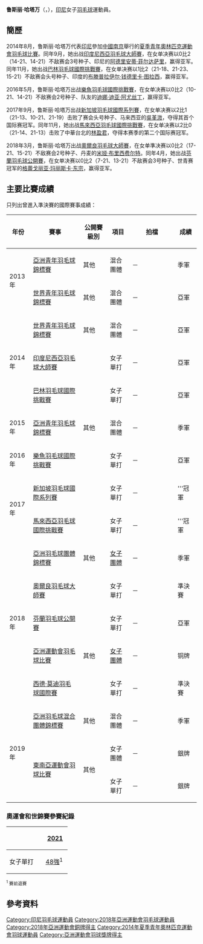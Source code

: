 {{noteTA|G1=Badminton}}
{{Infobox 羽球選手
| playername              = 鲁斯丽·哈塔万<br/>{{lang|id|Ruselli Hartawan}}
| image                   = File:Chinese Taipei Open 20181003-IMG 8704 (31206249478).jpg
| size                    = 250px
| caption                 = 
| birth_name              = 
| date_of_birth           = {{birth_date_and_age|1997|12|27}}
| place_of_birth          =
| residence               =
| height                  = 
| weight                  = 
| handedness              = 
| country                 = {{INA}}
| years_intldebut         =
| years_started           = 
| coach                   = 
| event                   = 女子單打、女子雙打、混合雙打
| highest_ranking         = 第49位（女單）
| date_of_highest_ranking = 2015年9月3日<ref name="highest-ranking">[http://bwfcontent.tournamentsoftware.com/ranking/player.aspx?id=9964&player=280260 BWF World Ranking - Ranking of Ruselli HARTAWAN (81986)]{{en}}</ref>
| current_ranking         = 第76位（女單）<br/>第475位（女雙-[[Lya_Ersalita|Ersalita]]）<br/>第881位（女雙-[[维尼·安格莱尼|安格莱尼]]）
| date_of_current_ranking = 2015年10月22日<ref>[http://bwfcontent.tournamentsoftware.com/ranking/category.aspx?id=9964&category=473 BWF World Ranking - BWF世界排名榜 (10/22/2015) - Women's singles]{{en}}</ref><ref>[http://bwfcontent.tournamentsoftware.com/ranking/category.aspx?id=9964&category=475 BWF World Ranking - BWF世界排名榜 (10/22/2015) - Women's doubles]{{en}}</ref>
| played                  = 73勝–51負（女單）<br/>7勝–6負（女雙）<br/>4勝–0負（混雙）
| titles                  = 
| bwf_profile             = 97C62180-0C74-413A-BFAC-AC384ED790FF
| bwf_id                  = 81986
| updated                 = 2015年10月28日
}}
{{MedalTableTop|width=286px}}
{{MedalSport | 女子[[羽毛球|羽毛球]]}}
{{MedalCountry | {{INA}}}}
{{MedalCompetition | [[亞洲運動會|亞洲運動會]]}}
{{MedalBronze | [[2018年亞洲運動會|2018年 雅加达]] | [[2018年亞洲運動會羽毛球女子團體比賽|女子團體]] }}
{{MedalCompetition | [[亞洲羽毛球混合團體錦標賽|亞洲羽毛球混合團體錦標賽]]}}
{{MedalBronze| [[2019年湯恩佳盃|2019年 香港]] | 混合團體 }}
{{MedalCompetition | [[亞洲羽毛球團體錦標賽|亞洲羽毛球團體錦標賽]]}}
{{MedalBronze | [[2018年亞洲羽毛球團體錦標賽|2018年 亞羅士打]] | [[2018年亞洲羽毛球團體錦標賽女子團體比賽|女子團體]] }}
{{MedalCompetition | [[東南亞運動會|東南亞運動會]]}}
{{MedalSilver| [[2019年东南亚运动会|2019年 馬尼拉]] | [[2019年東南亞運動會羽球比賽|女子團體]]}}
{{MedalSilver| [[2019年东南亚运动会|2019年 馬尼拉]] | [[2019年東南亞運動會羽球比賽|女子單打]]}}
{{MedalCompetition | [[世界青年羽毛球錦標賽|世界青年羽毛球錦標賽]]}}
{{MedalSilver| [[2013年世界青年羽毛球錦標賽|2013年 曼谷]] | 混合團體 }}
{{MedalSilver| [[2014年世界青年羽毛球錦標賽|2014年 亞羅士打]] | 混合團體 }}
{{MedalCompetition | [[亞洲青年羽毛球錦標賽|亞洲青年羽毛球錦標賽]]}}
{{MedalBronze| [[2013年亞洲青年羽毛球錦標賽|2013年 亞庇]] | 混合團體 }}
{{MedalBronze| [[2015年亞洲青年羽毛球錦標賽|2015年 曼谷]] | 混合團體 }}
{{MedalBottom}}
'''鲁斯丽·哈塔万'''（{{lang-id|Ruselli Hartawan}}，{{bd|1997年|12月27日|}}），[[印尼|印尼]]女子[[羽毛球|羽毛球]]運動員。

==簡歷==
2014年8月，鲁斯丽·哈塔万代表[[2014年夏季青年奧林匹克運動會印尼代表團|印尼]]參加[[中國|中國]][[南京|南京]]舉行的[[2014年夏季青年奧林匹克運動會|夏季青年奧林匹克運動會]][[2014年夏季青年奧林匹克運動會羽毛球比賽|羽毛球比賽]]。同年9月，她出战[[2014年印度尼西亞羽毛球大師賽|印度尼西亞羽毛球大師賽]]，在女单决赛以0比2（14-21、14-21）不敌赛会3号种子、印尼的[[阿德里安蒂·菲尔达萨里|阿德里安蒂·菲尔达萨里]]，赢得亚军。同年11月，她出战[[2014年巴林羽毛球國際挑戰賽|巴林羽毛球國際挑戰賽]]，在女单决赛以1比2（21-18、21-23、15-21）不敌赛会头号种子、印度的[[布滕普拉伊尔·钱德里卡·图拉西|布滕普拉伊尔·钱德里卡·图拉西]]，赢得亚军。

2016年5月，鲁斯丽·哈塔万出战[[2016年樂魚羽毛球國際挑戰賽|樂魚羽毛球國際挑戰賽]]，在女单决赛以0比2（10-21、14-21）不敌赛会2号种子、队友的[[迪娜·迪亚·阿尤丝丁|迪娜·迪亚·阿尤丝丁]]，赢得亚军。

2017年9月，鲁斯丽·哈塔万出战[[2017年新加坡羽毛球國際系列賽|新加坡羽毛球國際系列賽]]，在女单决赛以2比1（21-13、10-21、21-19）击败了赛会头号种子、马来西亚的[[吳堇溦|吳堇溦]]，夺得其首个国际赛冠军。同年11月，她出战[[2017年馬來西亞羽毛球國際挑戰賽|馬來西亞羽毛球國際挑戰賽]]，在女单决赛以2比0（21-14、21-13）击败了中華台北的[[林盈君|林盈君]]，夺得本赛季的第二个国际赛冠军。

2018年3月，鲁斯丽·哈塔万出战[[2018年奧爾良羽毛球大師賽|奧爾良羽毛球大師賽]]，在女单準决赛以0比2（17-21、15-21）不敌赛会2号种子、丹麦的[[米娅·布里西费尔特|米娅·布里西费尔特]]。同年4月，她出战[[2018年芬蘭羽毛球公開賽|芬蘭羽毛球公開賽]]，在女单决赛以0比2（7-21、13-21）不敌赛会3号种子、世青赛冠军的[[格蕾戈丽亚·玛丽斯卡·东宗|格蕾戈丽亚·玛丽斯卡·东宗]]，赢得亚军。

==主要比賽成績==
只列出曾進入準決賽的國際賽事成績：
{| class=wikitable style="text-align:center; font-size:small;" 
!width="50"|年份
!width="180"|賽事
!width="80"|公開賽級別
!width="60"|項目
!width="160"|拍檔
!width="50"|成績
|-
!rowspan="2"|2013年
|[[2013年亞洲青年羽毛球錦標賽|亞洲青年羽毛球錦標賽]]
|其他
|混合團體
|－
|bgcolor="#b8860b"|季軍
|-
|[[2013年世界青年羽毛球錦標賽|世界青年羽毛球錦標賽]]
|其他
|混合團體
|－
|bgcolor="silver"|亞軍
|-
!rowspan="3"|2014年
|[[2014年世界青年羽毛球錦標賽|世界青年羽毛球錦標賽]]
|其他
|混合團體
|－
|bgcolor="silver"|亞軍
|-
|[[2014年印度尼西亞羽毛球大師賽|印度尼西亞羽毛球大師賽]]
|{{BWFGPG}}
|女子單打
|－
|bgcolor="silver"|亞軍
|-
|[[2014年巴林羽毛球國際挑戰賽|巴林羽毛球國際挑戰賽]]
|{{BWFIC}}
|女子單打
|－
|bgcolor="silver"|亞軍
|-
!rowspan="1"|2015年
|[[2015年亞洲青年羽毛球錦標賽|亞洲青年羽毛球錦標賽]]
|其他
|混合團體
|－
|bgcolor="#b8860b"|季軍
|-
!rowspan="1"|2016年
|[[2016年樂魚羽毛球國際挑戰賽|樂魚羽毛球國際挑戰賽]]
|{{BWFIC}}
|女子單打
|－
|bgcolor="silver"|亞軍
|-
!rowspan="2"|2017年
|[[2017年新加坡羽毛球國際系列賽|新加坡羽毛球國際系列賽]]
|{{BWFIS}}
|女子單打
|－
|bgcolor="gold"|'''冠軍
|-
|[[2017年馬來西亞羽毛球國際挑戰賽|馬來西亞羽毛球國際挑戰賽]]
|{{BWFIC}}
|女子單打
|－
|bgcolor="gold"|'''冠軍
|-
!rowspan="5"|2018年
|[[2018年亞洲羽毛球團體錦標賽|亞洲羽毛球團體錦標賽]]
|其他
|[[2018年亞洲羽毛球團體錦標賽女子團體比賽|女子團體]]
|－
|bgcolor="#b8860b"|季軍
|-
|[[2018年奧爾良羽毛球大師賽|奧爾良羽毛球大師賽]]
|{{BWF100}}
|女子單打
|－
|bgcolor="#b8860b"|準決賽
|-
|[[2018年芬蘭羽毛球公開賽|芬蘭羽毛球公開賽]]
|{{BWFIC}}
|女子單打
|－
|bgcolor="silver"|亞軍
|-
|[[2018年亞洲運動會羽毛球比賽|亞洲運動會羽毛球比賽]]
|其他
|[[2018年亞洲運動會羽毛球女子團體比賽|女子團體]]
|－
|bgcolor="#b8860b"|铜牌
|-
|[[2018年西德·莫迪羽毛球國際賽|西德·莫迪羽毛球國際賽]]
|{{BWF300}}
|女子單打
|－
|bgcolor="#b8860b"|準決賽
|-
!rowspan="3"|2019年
|[[2019年湯恩佳盃|亞洲羽毛球混合團體錦標賽]]
|其他
|混合團體
|－
|bgcolor="#b8860b"|季軍
|-
|rowspan="2"|[[2019年東南亞運動會羽球比賽|東南亞運動會羽球比賽]]
|rowspan="2"|其他
|女子團體
|－
|bgcolor="silver"|銀牌
|-
|女子單打
|－
|bgcolor="silver"|銀牌
|}
{{BWF賽事級別索引}}

===奧運會和世錦賽參賽紀錄===
{| class=wikitable style="text-align:center; font-size:small;" 
!
!width="50"|[[2021年世界羽毛球錦標賽|2021]]
|-
!width="80"|女子單打
|[[2021年世界羽毛球錦標賽女子單打項目|48強]]<sup>1</sup>
|}
<small><sup>1</sup> 賽前退賽</small>

==參考資料==
{{Reflist}}

{{DEFAULTSORT:Hartawan, Ruselli}}
[[Category:印尼羽毛球運動員|Category:印尼羽毛球運動員]]
[[Category:2018年亞洲運動會羽毛球運動員|Category:2018年亞洲運動會羽毛球運動員]]
[[Category:2018年亞洲運動會銅牌得主|Category:2018年亞洲運動會銅牌得主]]
[[Category:2014年夏季青年奧林匹克運動會羽球運動員|Category:2014年夏季青年奧林匹克運動會羽球運動員]]
[[Category:亞洲運動會羽球獎牌得主|Category:亞洲運動會羽球獎牌得主]]
